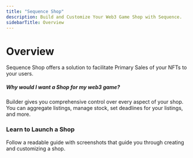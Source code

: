 ```yaml
---
title: "Sequence Shop"
description: Build and Customize Your Web3 Game Shop with Sequence.
sidebarTitle: Overview
---
```


# Overview

Sequence Shop offers a solution to facilitate Primary Sales of your NFTs to your users.

##### Why would I want a Shop for my web3 game?

Builder gives you comprehensive control over every aspect of your shop. You can aggregate listings, manage stock, set deadlines for your listings, and more.

### Learn to Launch a Shop

<CardGroup cols={2}>
  <Card title="9-step Readable Guide" icon="book-open" href="/solutions/shop/guide">
    Follow a readable guide with screenshots that guide you through creating and customizing a shop.
  </Card>
</CardGroup>